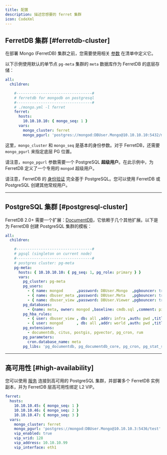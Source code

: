 ```yaml
---
title: 配置
description: 描述您想要的 ferret 集群
icon: CodeXml
---
```


## FerretDB 集群 [#ferretdb-cluster]

在部署 Mongo (FerretDB) 集群之前，您需要使用相关 [参数](/zh/ferret/param) 在清单中定义它。

以下示例使用默认的单节点 `pg-meta` 集群的 `meta` 数据库作为 FerretDB 的底层存储：

```yaml
all:
  children:

    #----------------------------------#
    # ferretdb for mongodb on postgresql
    #----------------------------------#
    # ./mongo.yml -l ferret
    ferret:
      hosts:
        10.10.10.10: { mongo_seq: 1 }
      vars:
        mongo_cluster: ferret
        mongo_pgurl: 'postgres://mongod:DBUser.Mongo@10.10.10.10:5432/meta'
```

这里，`mongo_cluster` 和 `mongo_seq` 是基本的身份参数。对于 FerretDB，还需要 `mongo_pgurl` 来指定底层 PG 位置。

请注意，`mongo_pgurl` 参数需要一个 PostgreSQL **超级用户**。在此示例中，为 FerretDB 定义了一个专用的 `mongod` 超级用户。

请注意，FerretDB 的 [身份验证](https://docs.ferretdb.io/security/authentication/) 完全基于 PostgreSQL。您可以使用 FerretDB 或 PostgreSQL 创建其他常规用户。

------

## PostgreSQL 集群 [#postgresql-cluster]

FerretDB 2.0+ 需要一个扩展：[DocumentDB](https://ext.pgsty.com/e/documentdb)，它依赖于几个其他扩展。以下是为 FerretDB 创建 PostgreSQL 集群的模板：

```yaml
all:
  children:

    #----------------------------------#
    # pgsql (singleton on current node)
    #----------------------------------#
    # postgres cluster: pg-meta
    pg-meta:
      hosts: { 10.10.10.10: { pg_seq: 1, pg_role: primary } }
      vars:
        pg_cluster: pg-meta
        pg_users:
          - { name: mongod      ,password: DBUser.Mongo  ,pgbouncer: true ,roles: [dbrole_admin ] ,superuser: true ,comment: ferretdb super user }
          - { name: dbuser_meta ,password: DBUser.Meta   ,pgbouncer: true ,roles: [dbrole_admin]    ,comment: pigsty admin user }
          - { name: dbuser_view ,password: DBUser.Viewer ,pgbouncer: true ,roles: [dbrole_readonly] ,comment: read-only viewer for meta database }
        pg_databases:
          - {name: meta, owner: mongod ,baseline: cmdb.sql ,comment: pigsty meta database ,schemas: [pigsty] ,extensions: [ documentdb, postgis, vector, pg_cron, rum ]}
        pg_hba_rules:
          - { user: dbuser_view , db: all ,addr: infra ,auth: pwd ,title: 'allow grafana dashboard access cmdb from infra nodes' }
          - { user: mongod      , db: all ,addr: world ,auth: pwd ,title: 'mongodb password access from everywhere' }
        pg_extensions:
          - documentdb, citus, postgis, pgvector, pg_cron, rum
        pg_parameters:
          cron.database_name: meta
        pg_libs: 'pg_documentdb, pg_documentdb_core, pg_cron, pg_stat_statements, auto_explain'  # 将 timescaledb 添加到 shared_preload_libraries
```

------

## 高可用性 [#high-availability]

您可以使用 [服务](/zh/pgsql/service/) 连接到高可用的 PostgreSQL 集群，并部署多个 FerretDB 实例副本，并为 FerretDB 层高可用性绑定 L2 VIP。

```yaml
ferret:
  hosts:
    10.10.10.45: { mongo_seq: 1 }
    10.10.10.46: { mongo_seq: 2 }
    10.10.10.47: { mongo_seq: 3 }
  vars:
    mongo_cluster: ferret
    mongo_pgurl: 'postgres://mongod:DBUser.Mongo@10.10.10.3:5436/test'
    vip_enabled: true
    vip_vrid: 128
    vip_address: 10.10.10.99
    vip_interface: eth1
```